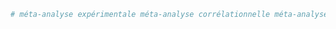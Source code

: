 
```r
# méta-analyse expérimentale méta-analyse corrélationnelle méta-analyse SEM #méta-analyse individual participant méta-analyse bayésienne
```

